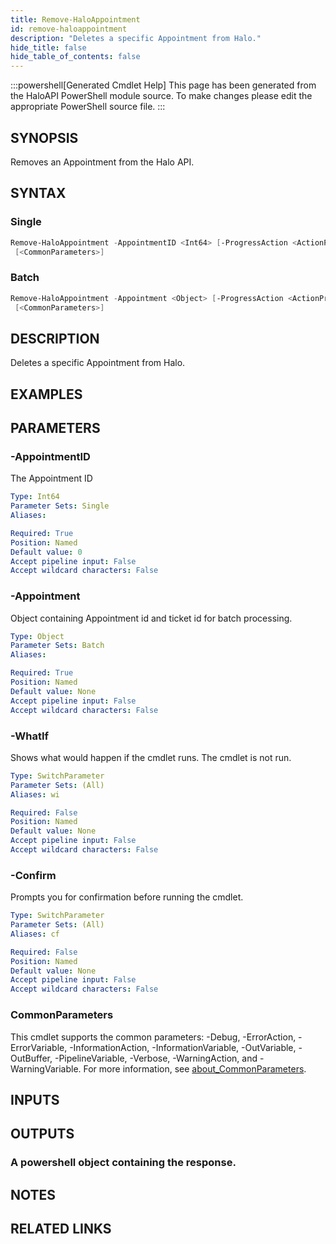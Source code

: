```yaml
---
title: Remove-HaloAppointment
id: remove-haloappointment
description: "Deletes a specific Appointment from Halo."
hide_title: false
hide_table_of_contents: false
---
```


:::powershell[Generated Cmdlet Help]
This page has been generated from the HaloAPI PowerShell module source. To make changes please edit the appropriate PowerShell source file.
:::

## SYNOPSIS

Removes an Appointment from the Halo API.

## SYNTAX

### Single

```powershell
Remove-HaloAppointment -AppointmentID <Int64> [-ProgressAction <ActionPreference>] [-WhatIf] [-Confirm]
 [<CommonParameters>]
```

### Batch

```powershell
Remove-HaloAppointment -Appointment <Object> [-ProgressAction <ActionPreference>] [-WhatIf] [-Confirm]
 [<CommonParameters>]
```

## DESCRIPTION

Deletes a specific Appointment from Halo.

## EXAMPLES

## PARAMETERS

### -AppointmentID

The Appointment ID

```yaml
Type: Int64
Parameter Sets: Single
Aliases:

Required: True
Position: Named
Default value: 0
Accept pipeline input: False
Accept wildcard characters: False
```

### -Appointment

Object containing Appointment id and ticket id for batch processing.

```yaml
Type: Object
Parameter Sets: Batch
Aliases:

Required: True
Position: Named
Default value: None
Accept pipeline input: False
Accept wildcard characters: False
```

### -WhatIf

Shows what would happen if the cmdlet runs.
The cmdlet is not run.

```yaml
Type: SwitchParameter
Parameter Sets: (All)
Aliases: wi

Required: False
Position: Named
Default value: None
Accept pipeline input: False
Accept wildcard characters: False
```

### -Confirm

Prompts you for confirmation before running the cmdlet.

```yaml
Type: SwitchParameter
Parameter Sets: (All)
Aliases: cf

Required: False
Position: Named
Default value: None
Accept pipeline input: False
Accept wildcard characters: False
```

### CommonParameters

This cmdlet supports the common parameters: -Debug, -ErrorAction, -ErrorVariable, -InformationAction, -InformationVariable, -OutVariable, -OutBuffer, -PipelineVariable, -Verbose, -WarningAction, and -WarningVariable. For more information, see [about_CommonParameters](http://go.microsoft.com/fwlink/?LinkID=113216).

## INPUTS


## OUTPUTS

### A powershell object containing the response.

## NOTES

## RELATED LINKS
